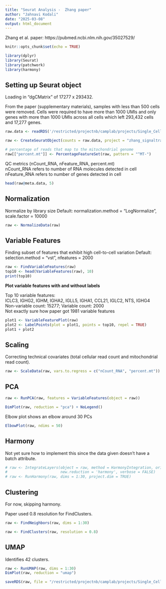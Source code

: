 ```yaml
---
title: "Seurat Analysis -  Zhang paper"
author: "Jahnavi Kodali"
date: "2025-03-08"
output: html_document
---
```


Zhang et al. paper: https://pubmed.ncbi.nlm.nih.gov/35027529/

```r
knitr::opts_chunk$set(echo = TRUE)
```

```r
library(dplyr)
library(Seurat)
library(patchwork)
library(harmony)
```

## Setting up Seurat object

Loading in "dgCMatrix" of 17277 x 293432.  

From the paper (supplementary materials), samples with less than 500 cells were removed. Cells were required to have more than 1000 UMIs and only genes with more than 1000 UMIs across all cells which left 293,432 cells and 17,277 genes.


```r
raw.data <- readRDS('/restricted/projectnb/camplab/projects/Single_Cell_Public/Zhang_SignalTransductTargetTher_2022/Data/raw_data.rds')

raw <- CreateSeuratObject(counts = raw.data, project = "zhang_signaltransduct")

# percentage of reads that map to the mitochondrial genome 
raw[["percent.mt"]] <- PercentageFeatureSet(raw, pattern = "^MT-")
```

QC metrics (nCount_RNA, nFeature_RNA, percent.mt)  
nCount_RNA refers to number of RNA molecules detected in cell  
nFeature_RNA refers to number of genes detected in cell  

```r
head(raw@meta.data, 5)
```

## Normalization

Normalize by library size
Default: normalization.method = "LogNormalize", scale.factor = 10000

```r
raw <- NormalizeData(raw)
```

## Variable Features

Finding subset of features that exhibit high cell-to-cell variation
Default: selection.method = "vst", nfeatures = 2000

```r
raw <- FindVariableFeatures(raw)
top10 <- head(VariableFeatures(raw), 10)
print(top10)
```

**Plot variable features with and without labels**

Top 10 variable features:  
ICLC3, IGHG2, IGHM, IGHA2, IGLL5, IGHA1, CCL21, IGLC2, NTS, IGHG4  
Non-variable count: 15277; Variable count: 2000  
Not exactly sure how paper got 1981 variable features  

```r
plot1 <- VariableFeaturePlot(raw)
plot2 <- LabelPoints(plot = plot1, points = top10, repel = TRUE)
plot1 + plot2
```

## Scaling 

Correcting technical covariates (total cellular read count and mitochondrial read count). 

```r
raw <- ScaleData(raw, vars.to.regress = c("nCount_RNA", "percent.mt"))
```

## PCA

```r
raw <- RunPCA(raw, features = VariableFeatures(object = raw))
```

```r
DimPlot(raw, reduction = "pca") + NoLegend()
```

Elbow plot shows an elbow around 30 PCs

```r
ElbowPlot(raw, ndims = 50)
```

## Harmony 

Not yet sure how to implement this since the data given doesn't have a batch attribute.  

```r
# raw <- IntegrateLayers(object = raw, method = HarmonyIntegration, orig.reduction = "pca",
#                        new.reduction = 'harmony', verbose = FALSE)
# raw <- RunHarmony(raw, dims = 1:30, project.dim = TRUE)
```

## Clustering

For now, skipping harmony.  

Paper used 0.8 resolution for FindClusters.  

```r
raw <- FindNeighbors(raw, dims = 1:30)

raw <- FindClusters(raw, resolution = 0.8)
```

## UMAP

Identifies 42 clusters.

```r
raw <- RunUMAP(raw, dims = 1:30)
DimPlot(raw, reduction = "umap")
```

```r
saveRDS(raw, file = "/restricted/projectnb/camplab/projects/Single_Cell_Public/Zhang_SignalTransductTargetTher_2022/Analysis/Seurat/zhang_signal_umap.rds")
```

